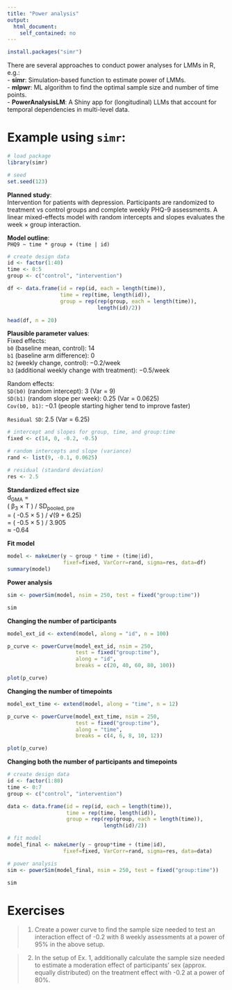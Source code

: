 ```yaml
---
title: "Power analysis"
output:
  html_document:
    self_contained: no
---
```


```r
install.packages("simr")
```

There are several approaches to conduct power analyses for LMMs in R, e.g.:  
- **simr**: Simulation-based function to estimate power of LMMs.  
- **mlpwr**: ML algorithm to find the optimal sample size and number of time points.  
- **PowerAnalysisLM**: A Shiny app for (longitudinal) LLMs that account for temporal dependencies in multi-level data.

# Example using `simr`:

```r
# load package
library(simr)

# seed
set.seed(123)
```

**Planned study**:  
Intervention for patients with depression. Participants are randomized to treatment vs control groups and complete weekly PHQ-9 assessments. A linear mixed-effects model with random intercepts and slopes evaluates the week × group interaction.

**Model outline**:  
`PHQ9 ~ time * group + (time | id)`

```r
# create design data
id <- factor(1:40)
time <- 0:5
group <- c("control", "intervention")

df <- data.frame(id = rep(id, each = length(time)),
                 time = rep(time, length(id)),
                 group = rep(rep(group, each = length(time)), 
                             length(id)/2))

head(df, n = 20)
```

**Plausible parameter values**:  
Fixed effects:  
`b0` (baseline mean, control): 14   
`b1` (baseline arm difference): 0  
`b2` (weekly change, control): −0.2/week   
`b3` (additional weekly change with treatment): −0.5/week   
  
Random effects:  
`SD(b0)` (random intercept): 3 (Var = 9)  
`SD(b1)` (random slope per week): 0.25 (Var = 0.0625)  
`Cov(b0, b1)`: −0.1 (people starting higher tend to improve faster)   

`Residual SD`: 2.5 (Var = 6.25)

```r
# intercept and slopes for group, time, and group:time
fixed <- c(14, 0, -0.2, -0.5)

# random intercepts and slope (variance)
rand <- list(9, -0.1, 0.0625)

# residual (standard deviation)
res <- 2.5
```

**Standardized effect size**   
d<sub>GMA</sub> =    
( &beta;<sub>3</sub> &times; T ) / SD<sub>pooled,&nbsp;pre</sub>  
= ( -0.5 &times; 5 ) / &radic;(9 + 6.25)  
= ( -0.5 &times; 5 ) / 3.905  
&asymp; -0.64

**Fit model**
```r
model <- makeLmer(y ~ group * time + (time|id),
                  fixef=fixed, VarCorr=rand, sigma=res, data=df)
summary(model)
```

**Power analysis**
```r
sim <- powerSim(model, nsim = 250, test = fixed("group:time"))
```

```r
sim
```

**Changing the number of participants**
```r
model_ext_id <- extend(model, along = "id", n = 100)

p_curve <- powerCurve(model_ext_id, nsim = 250, 
                      test = fixed("group:time"), 
                      along = "id", 
                      breaks = c(20, 40, 60, 80, 100))
```

```r
plot(p_curve)
```

**Changing the number of timepoints**
```r
model_ext_time <- extend(model, along = "time", n = 12)

p_curve <- powerCurve(model_ext_time, nsim = 250, 
                      test = fixed("group:time"), 
                      along = "time", 
                      breaks = c(4, 6, 8, 10, 12))
```

```r
plot(p_curve)
```

**Changing both the number of participants and timepoints**
```r
# create design data
id <- factor(1:80)
time <- 0:7
group <- c("control", "intervention")

data <- data.frame(id = rep(id, each = length(time)),
                   time = rep(time, length(id)),
                   group = rep(rep(group, each = length(time)), 
                               length(id)/2))

# fit model
model_final <- makeLmer(y ~ group*time + (time|id),
                  fixef=fixed, VarCorr=rand, sigma=res, data=data)

# power analysis
sim <- powerSim(model_final, nsim = 250, test = fixed("group:time"))
```

```r
sim
```

# Exercises
>
1. Create a power curve to find the sample size needed to test an interaction effect of -0.2 with 8 weekly assessments at a power of 95% in the above setup.

>
2. In the setup of Ex. 1, additionally calculate the sample size needed to estimate a moderation effect of participants’ sex (approx. equally distributed) on the treatment effect with -0.2 at a power of 80%.
